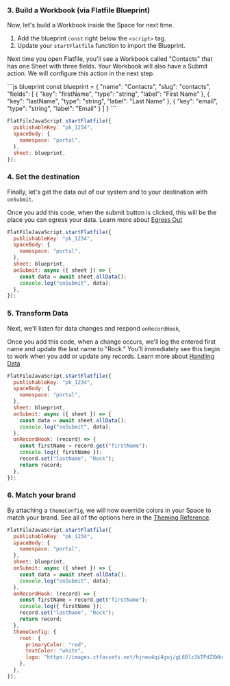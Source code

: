 ### 3. Build a Workbook (via Flatfile Blueprint)

Now, let's build a Workbook inside the Space for next time.

1. Add the blueprint `const` right below the `<script>` tag.
2. Update your `startFlatfile` function to import the Blueprint.

Next time you open Flatfile, you'll see a Workbook called "Contacts" that has
one Sheet with three fields. Your Workbook will also have a Submit action. We
will configure this action in the next step.

<CodeGroup>
```js blueprint
const blueprint = {
  "name": "Contacts",
  "slug": "contacts",
  "fields": [
    {
      "key": "firstName",
      "type": "string",
      "label": "First Name"
    },
    {
      "key": "lastName",
      "type": "string",
      "label": "Last Name"
    },
    {
      "key": "email",
      "type": "string",
      "label": "Email"
    }
  ]
}
```

```js startFlatfile()
FlatFileJavaScript.startFlatfile({
  publishableKey: "pk_1234",
  spaceBody: {
    namespace: "portal",
  },
  sheet: blueprint,
});
```

</CodeGroup>

### 4. Set the destination

Finally, let's get the data out of our system and to your destination with
`onSubmit`.

Once you add this code, when the submit button is clicked, this will be the
place you can egress your data. Learn more about
[Egress Out](https://flatfile.com/docs/guides/egress)

```js public/index.html
FlatFileJavaScript.startFlatfile({
  publishableKey: "pk_1234",
  spaceBody: {
    namespace: "portal",
  },
  sheet: blueprint,
  onSubmit: async ({ sheet }) => {
    const data = await sheet.allData();
    console.log("onSubmit", data);
  },
});
```

### 5. Transform Data

Next, we'll listen for data changes and respond `onRecordHook`,

Once you add this code, when a change occurs, we'll log the entered first name
and update the last name to "Rock." You'll immediately see this begin to work
when you add or update any records. Learn more about
[Handling Data](../../guides/handling-data)

```js public/index.html
FlatFileJavaScript.startFlatfile({
  publishableKey: "pk_1234",
  spaceBody: {
    namespace: "portal",
  },
  sheet: blueprint,
  onSubmit: async ({ sheet }) => {
    const data = await sheet.allData();
    console.log("onSubmit", data);
  },
  onRecordHook: (record) => {
    const firstName = record.get("firstName");
    console.log({ firstName });
    record.set("lastName", "Rock");
    return record;
  },
});
```

### 6. Match your brand

By attaching a `themeConfig`, we will now override colors in your Space to match
your brand. See all of the options here in the
[Theming Reference](https://flatfile.com/docs/guides/theming).

```js public/index.html
FlatFileJavaScript.startFlatfile({
  publishableKey: "pk_1234",
  spaceBody: {
    namespace: "portal",
  },
  sheet: blueprint,
  onSubmit: async ({ sheet }) => {
    const data = await sheet.allData();
    console.log("onSubmit", data);
  },
  onRecordHook: (record) => {
    const firstName = record.get("firstName");
    console.log({ firstName });
    record.set("lastName", "Rock");
    return record;
  },
  themeConfig: {
    root: {
      primaryColor: "red",
      textColor: "white",
      logo: "https://images.ctfassets.net/hjneo4qi4goj/gL6Blz3kTPdZXWknuIDVx/7bb7c73d93b111ed542d2ed426b42fd5/flatfile.svg",
    },
  },
});
```
